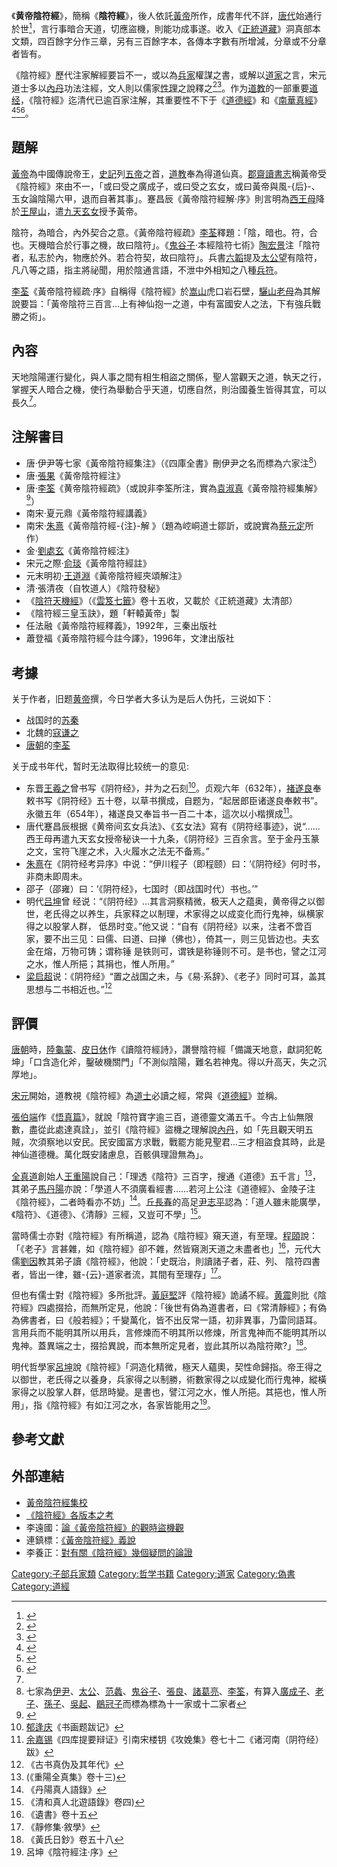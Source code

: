 {{道教}}
《'''黄帝陰符經'''》，簡稱《'''陰符經'''》，後人依託[[黃帝|黃帝]]所作，成書年代不詳，[[唐代|唐代]]始通行於世<ref>{{cite web|author1=李養正|title=對有關《陰符經》幾個疑問的論證|url=http://www.douban.com/group/topic/16353823/}}</ref>，言行事暗合天道，切應盜機，則能功成事遂。收入《[[正統道藏|正統道藏]]》洞真部本文類，四百餘字分作三章，另有三百餘字本，各傳本字數有所增減，分章或不分章者皆有。

《陰符經》歷代注家解經要旨不一，或以為[[兵家|兵家]]權謀之書，或解以[[道家|道家]]之言，宋元道士多以[[内丹术|內丹]]功法注經，文人則以儒家[[性理學|性理]]之說釋之<ref name=yin>{{cite encyclopedia|title=陰符經|encyclopedia=中國大百科全書|url=http://202.106.125.14:1168/indexengine/entry_browse.cbs?valueid=%A1%B6%D2%F5%B7%FB%BE%AD%A1%B7&dataname=dbk2%40D%3A%5Cdabaike%5Cdbkdms%5Cdata%5Cbook2%5Cdbk2.tbf&indexvalue=%BF%DC%C7%AB%D6%AE}}{{Dead link|date=2018年6月 |bot=InternetArchiveBot |fix-attempted=no }}</ref><ref>{{cite journal|author1=王宗昱|title=從後代注釋看《黃帝陰符經》的社會形象|journal=宗教學研究|date=2013|volume=3|url=http://reli.cssn.cn/zjx/zjx_zjyj/zjx_zjxll/201404/t20140408_1060108.shtml}}</ref>。作为[[道教|道教]]的一部重要[[道经|道经]]，《陰符經》迄清代已逾百家注解，其重要性不下于《[[道德經|道德經]]》和《[[南華真經|南華真經]]》<ref>{{cite web|author1=李远国|title=论《黄帝阴符经》的观时盗机观|url=http://hunandj.com/tjld/25/201473165032.htm|deadurl=yes|archiveurl=https://web.archive.org/web/20151208131842/http://hunandj.com/tjld/25/201473165032.htm|archivedate=2015-12-08}}</ref><ref>{{cite journal|author1=黃公偉|title=漫談道教五大經典（陰符經、道德經、南華經、文始真經、黃庭經）|journal=道教文化|date=1979|volume=2|issue=7|pages=21-22}}</ref><ref>{{cite web|author1=連鎮標|title=《黃帝陰符經》義說|url=http://www.dao123.org/daoxuerumen/xuedao94.html|access-date=2015-12-02|archive-url=https://web.archive.org/web/20151208080643/http://www.dao123.org/daoxuerumen/xuedao94.html|archive-date=2015-12-08|dead-url=yes}}</ref>。

==題解==
[[黃帝|黃帝]]為中國傳說帝王，[[史記|史記]]列[[五帝|五帝]]之首，[[道教|道教]]奉為得道仙真。[[郡齋讀書志|郡齋讀書志]]稱黃帝受《陰符經》來由不一，「或曰受之廣成子，或曰受之玄女，或曰黃帝與風-{后}-、玉女論陰陽六甲，退而自著其事」。蹇昌辰《黃帝陰符經解·序》則言明為[[西王母|西王母]]降於[[王屋山|王屋山]]，遣[[九天玄女|九天玄女]]授予黃帝。

陰符，為暗合，內外契合之意。《黃帝陰符經疏》[[李荃|李荃]]釋題：「陰，暗也。符，合也。天機暗合於行事之機，故曰陰符」。《[[鬼谷子|鬼谷子]]·本經陰符七術》[[陶宏景|陶宏景]]注「陰符者，私志於內，物應於外。若合符契，故曰陰符」。兵書[[六韜|六韜]]提及[[太公望|太公望]]有陰符，凡八等之語，指主將祕聞，用於陰通言語，不泄中外相知之八種[[兵符|兵符]]。

[[李荃|李荃]]《黃帝陰符經疏·序》自稱得《陰符經》於[[嵩山|嵩山]]虎口岩石壁，[[驪山老母|驪山老母]]為其解說要旨：「黃帝陰符三百言...上有神仙抱一之道，中有富國安人之法，下有強兵戰勝之術」。

== 內容 ==
{{wikisource|黃帝陰符經}}
天地陰陽運行變化，與人事之間有相生相盜之關係，聖人當觀天之道，執天之行，掌握天人暗合之機，使行為舉動合乎天道，切應自然，則治國養生皆得其宜，可以長久<ref name=yin/>。

==注解書目==
{{wikisource|黃帝陰符經集註}}
{{wikisource|黃帝陰符經註}}
{{wikisource|黃帝陰符經講義}}
{{wikisource|黃帝陰符經註(張果)}}
{{wikisource|黃帝陰符經註(沈亞夫)}}
{{wikisource|黃帝陰符經解}}
{{wikisource|黃帝陰符經心法}}
{{wikisource|陰符經註 (劉一明)}}
{{wikisource|陰符經玄解正義}}
{{wikisource|黃帝陰符經註 (唐淳)}}
{{wikisource|黃帝陰符經註 (劉處玄)}}
{{wikisource|正統道藏}}
* 唐·伊尹等七家《黃帝陰符經集注》（《四庫全書》刪伊尹之名而標為六家注<ref>七家為[[伊尹|伊尹]]、[[太公望|太公]]、[[范蠡|范蠡]]、[[鬼谷子|鬼谷子]]、[[張良|張良]]、[[諸葛亮|諸葛亮]]、[[李筌|李筌]]，有算入[[廣成子|廣成子]]、[[老子|老子]]、[[孫子|孫子]]、[[吳起|吳起]]、[[鶡冠子|鶡冠子]]而標為標為十一家或十二家者</ref>）
* 唐·[[張果老|張果]]《黃帝陰符經注》
* 唐·[[李筌|李筌]]《黄帝陰符經疏》（或說非李筌所注，實為[[袁淑真|袁淑真]]《黃帝陰符經集解》<ref>{{cite web|author1=劉泳斯|title=《李筌陰符經疏》 成書年代考|url=http://daoist.org/booksearch/BookSearch/.%5Clist012%5C42-6-39.pdf}}</ref>）
* 南宋·夏元鼎《黃帝陰符經講義》
* 南宋·[[朱熹|朱熹]]《黃帝陰符經-{注}-解 》（題為崆峒道士鄒訢，或說實為[[蔡元定|蔡元定]]所作）
* 金·[[劉處玄|劉處玄]]《黃帝陰符經注》
* 宋元之際·[[俞琰|俞琰]]《黃帝陰符經註》
* 元末明初·[[王道淵|王道淵]]《黃帝陰符經夾頌解注》
* 清·張清夜（自牧道人）《陰符發秘》
* 《[[陰符天機經|陰符天機經]]》（《[[雲笈七籤|雲笈七籤]]》卷十五收，又載於《正統道藏》太清部）
* 《陰符經三皇玉訣》，題「軒轅黃帝」製
* 任法融《黃帝陰符經釋義》，1992年，三秦出版社
* 蕭登福《黃帝陰符經今註今譯》，1996年，文津出版社

==考據==
关于作者，旧题[[黄帝|黄帝]]撰，今日学者大多认为是后人伪托，三说如下：
*战国时的[[苏秦|苏秦]]
*北魏的[[寇谦之|寇谦之]]
*[[唐朝|唐朝]]的[[李荃|李荃]]
关于成书年代，暂时无法取得比较统一的意见:
*东晋[[王羲之|王羲之]]曾书写《阴符经》，并为之石刻<ref>[[郁逢庆|郁逢庆]]《书画题跋记》</ref>。贞观六年（632年），[[褚遂良|褚遂良]]奉敕书写《阴符经》五十卷，以草书撰成，自题为，“起居郎臣诸遂良奉敕书”。永徽五年（654年），褚遂良又奉旨书一百二十本，這次以小楷撰成<ref>[[余嘉锡|余嘉锡]]《四库提要辩证》引南宋楼钥《攻娩集》卷七十二《诸河南（阴符经）跋》</ref>。
*唐代蹇昌辰根据《黄帝间玄女兵法》、《玄女法》寫有《阴符经事迹》，说“……西王母再遣九天玄女授帝秘诀一十九条，《阴符经》三百余言。至于金丹玉篆之文，宝符飞崖之术，入火履水之法无不备焉。”
*[[朱熹|朱熹]]在《阴符经考异序》中说：“伊川程子（即程颐）曰：‘《阴符经》何时书，非商未即周未。
*邵子（邵雍）曰：‘《阴符经》，七国时（即战国时代）书也。’”
*明代[[吕坤|吕坤]]曾 经说：“《阴符经》…其言洞察精微，极天人之蕴奥，黄帝得之以御世，老氏得之以养生，兵家释之以制理，术家得之以成变化而行鬼神，纵横家得之以股掌人群， 低昂时变。”他又说：“自有《阴符经》以来，注者不啻百家，要不出三见：曰儒、曰道、曰掸（佛也），倚其一，则三见皆边也。夫玄金在熔，万物可铸；谓称锤 是铁则可，谓铁是称锤则不可。是书也，譬之江河之水，惟人所挹；其捐也，惟人所用。”
*[[梁启超|梁启超]]说：《阴符经》“置之战国之未，与《易·系辞》、《老子》同时可耳，盖其思想与二书相近也。”<ref>《古书真伪及其年代》</ref>

==評價==
[[唐朝|唐朝]]時，[[陸龜蒙|陸龜蒙]]、[[皮日休|皮日休]]作《讀陰符經詩》，讚譽陰符經「備識天地意，獻詞犯乾坤」「口含造化斧，鑿破機關門」「不測似陰陽，難名若神鬼。得以升高天，失之沉厚地」。

[[宋元|宋元]]開始，道教視《陰符經》為[[道士|道士]]必讀之經，常與《[[道德經|道德經]]》並稱。

[[張伯端|張伯端]]作《[[悟真篇|悟真篇]]》，就說「陰符寶字逾三百，道德靈文滿五千。今古上仙無限數，盡從此處達真詮」，並引《陰符經》盜機之理解說[[内丹术|內丹]]，如「先且觀天明五賊，次須察地以安民。民安國富方求戰，戰罷方能見聖君...三才相盜食其時，此是神仙道德機。萬化既安諸慮息，百骸俱理證無為」。

[[全真道|全真道]]創始人[[王重陽|王重陽]]說自己：「理透《陰符》三百字，搜通《道德》五千言」<ref>(《重陽全真集》卷十三)</ref>，其弟子[[馬丹陽|馬丹陽]]亦說：「學道人不須廣看經書……若河上公注《道德經》、金陵子注《陰符經》，二者時看亦不妨」<ref>《丹陽真人語錄》</ref>。[[丘長春|丘長春]]的高足[[尹志平|尹志平]]認為：「道人雖未能廣學，《陰符》、《道德》、《清靜》三經，又豈可不學」<ref>《清和真人北遊語錄》卷四)</ref>。

當時儒士亦對《陰符經》有所稱道，認為《陰符經》窺天道，有至理。[[程頤|程頤]]說：「《老子》言甚雜，如《陰符經》卻不雜，然皆窺測天道之未盡者也」<ref>《遺書》卷十五</ref>，元代大儒[[劉因|劉因]]教其弟子讀《陰符經》，他說：「史既治，則讀諸子者，莊、列、 陰符四書者，皆出一律，雖-{云}-道家者流，其間有至理存」<ref>《靜修集·敘學》</ref>。

但也有儒士對《陰符經》多所批評。[[黃庭堅|黃庭堅]]評《陰符經》詭譎不經。[[黄震_(哲学家)|黄震]]則批《陰符經》四處掇拾，而無所定見，他說：「後世有偽為道書者，曰《常清靜經》；有偽為佛書者，曰《般若經》；千變萬化，皆不出反常一語，初非異事，乃雷同語耳。言用兵而不能明其所以用兵，言修煉而不明其所以修煉，所言鬼神而不能明其所以鬼神。蓋異端之士，掇拾異說，而本無所定見者，豈此其所以為陰符歟?」<ref>《黃氏日鈔》卷五十八</ref>。

明代哲學家[[呂坤|呂坤]]說《陰符經》「洞造化精微，極天人蘊奧，契性命歸指。帝王得之以御世，老氏得之以養身，兵家得之以制勝，術數家得之以成變化而行鬼神，縱橫家得之以股掌人群，低昂時變。是書也，譬江河之水，惟人所挹。其挹也，惟人所用」，指《陰符經》有如江河之水，各家皆能用之<ref>呂坤《陰符經注·序》</ref>。

==參考文獻==
{{reflist|2}}

==外部連結==
{{wikisource}}
* [https://web.archive.org/web/20170108013518/http://www.byscrj.com/jmm/YinFuJingHuiJiao.pdf 黃帝陰符經集校]
* [http://www.quanxue.cn/ct_daojia/YinFu/YinFu05.html 《陰符經》各版本之考]
* 李遠國：[https://web.archive.org/web/20151208131842/http://hunandj.com/tjld/25/201473165032.htm  論《黃帝陰符經》的觀時盜機觀]
* 連鎮標：[https://web.archive.org/web/20151208080643/http://www.dao123.org/daoxuerumen/xuedao94.html 《黃帝陰符經》義說 ]
* 李養正：[http://www.etaoist.org/taoist/index.php/2011-08-22-02-11-46/2011-09-13-16-05-29/2212-2013-01-25-11-40-06 對有關《陰符經》幾個疑問的論證]

[[Category:子部兵家類|Category:子部兵家類]]
[[Category:哲学书籍|Category:哲学书籍]]
[[Category:道家|Category:道家]]
[[Category:偽書|Category:偽書]]
[[Category:道經|Category:道經]]